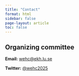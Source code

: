 ```yaml
---
title: "Contact"
format: html
sidebar: false
page-layout: article
toc: false
---
```


## Organizing committee

**Email:** [wehc@ekh.lu.se](mailto:wehc@ekh.lu.se)

**Twitter:** [@wehc2025](https://twitter.com/wehc2025)
